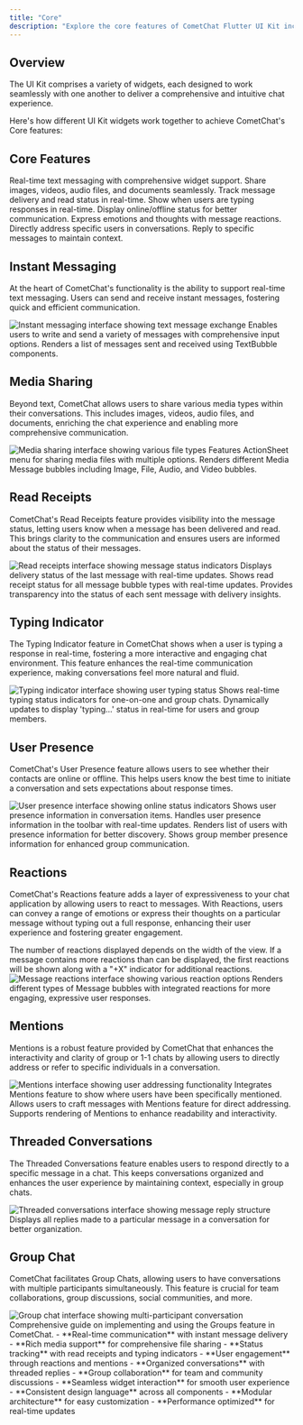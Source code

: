 ```yaml
---
title: "Core"
description: "Explore the core features of CometChat Flutter UI Kit including instant messaging, media sharing, read receipts, typing indicators, user presence, reactions, mentions, and threaded conversations"
---
```


## Overview

The UI Kit comprises a variety of widgets, each designed to work seamlessly with one another to deliver a comprehensive and intuitive chat experience.

Here's how different UI Kit widgets work together to achieve CometChat's Core features:

## Core Features

<CardGroup cols={2}>
<Card title="Instant Messaging" icon="message-square" href="#instant-messaging">
  Real-time text messaging with comprehensive widget support.
</Card>

<Card title="Media Sharing" icon="image" href="#media-sharing">
  Share images, videos, audio files, and documents seamlessly.
</Card>

<Card title="Read Receipts" icon="check" href="#read-receipts">
  Track message delivery and read status in real-time.
</Card>

<Card title="Typing Indicator" icon="edit-3" href="#typing-indicator">
  Show when users are typing responses in real-time.
</Card>

<Card title="User Presence" icon="user" href="#user-presence">
  Display online/offline status for better communication.
</Card>

<Card title="Reactions" icon="heart" href="#reactions">
  Express emotions and thoughts with message reactions.
</Card>

<Card title="Mentions" icon="at-sign" href="#mentions">
  Directly address specific users in conversations.
</Card>

<Card title="Threaded Conversations" icon="git-merge" href="#threaded-conversations">
  Reply to specific messages to maintain context.
</Card>
</CardGroup>

## Instant Messaging

At the heart of CometChat's functionality is the ability to support real-time text messaging. Users can send and receive instant messages, fostering quick and efficient communication.

<Frame caption="Instant messaging interface with real-time text communication">
  <img src="/images/c8d76132-instant_messaging-153acaaca304981d6d2deccedb0b5a64.png" alt="Instant messaging interface showing text message exchange" />
</Frame>

<CardGroup cols={2}>
<Card title="MessageComposer" icon="edit" href="/ui-kit/flutter/message-composer">
  Enables users to write and send a variety of messages with comprehensive input options.
</Card>

<Card title="MessageList" icon="list" href="/ui-kit/flutter/message-list">
  Renders a list of messages sent and received using TextBubble components.
</Card>
</CardGroup>

## Media Sharing

Beyond text, CometChat allows users to share various media types within their conversations. This includes images, videos, audio files, and documents, enriching the chat experience and enabling more comprehensive communication.

<Frame caption="Media sharing interface with multiple file type support">
  <img src="/images/72b09eff-media_sharing-d3477aebf258102446bd6b75d48d179f.png" alt="Media sharing interface showing various file types" />
</Frame>

<CardGroup cols={2}>
<Card title="MessageComposer" icon="edit" href="/ui-kit/flutter/message-composer">
  Features ActionSheet menu for sharing media files with multiple options.
</Card>

<Card title="MessageList" icon="list" href="/ui-kit/flutter/message-list">
  Renders different Media Message bubbles including Image, File, Audio, and Video bubbles.
</Card>
</CardGroup>

## Read Receipts

CometChat's Read Receipts feature provides visibility into the message status, letting users know when a message has been delivered and read. This brings clarity to the communication and ensures users are informed about the status of their messages.

<Frame caption="Read receipts showing message delivery and read status">
  <img src="/images/56e7b43d-read_receipts-431ca6bda14a9fa0c5da29024b50b44d.png" alt="Read receipts interface showing message status indicators" />
</Frame>

<CardGroup cols={3}>
<Card title="Conversations" icon="message-circle" href="/ui-kit/flutter/conversations">
  Displays delivery status of the last message with real-time updates.
</Card>

<Card title="MessageList" icon="list" href="/ui-kit/flutter/message-list">
  Shows read receipt status for all message bubble types with real-time updates.
</Card>

<Card title="MessageInformation" icon="info" href="/ui-kit/flutter/message-information">
  Provides transparency into the status of each sent message with delivery insights.
</Card>
</CardGroup>

## Typing Indicator

The Typing Indicator feature in CometChat shows when a user is typing a response in real-time, fostering a more interactive and engaging chat environment. This feature enhances the real-time communication experience, making conversations feel more natural and fluid.

<Frame caption="Typing indicator showing real-time typing status">
  <img src="/images/8eb4a244-typing_indicator-267cbb99cf579b0f4dea0fd32a23ee2c.png" alt="Typing indicator interface showing user typing status" />
</Frame>

<CardGroup cols={2}>
<Card title="Conversations" icon="message-circle" href="/ui-kit/flutter/conversations">
  Shows real-time typing status indicators for one-on-one and group chats.
</Card>

<Card title="Message Header" icon="type" href="/ui-kit/flutter/message-header">
  Dynamically updates to display 'typing...' status in real-time for users and group members.
</Card>
</CardGroup>

## User Presence

CometChat's User Presence feature allows users to see whether their contacts are online or offline. This helps users know the best time to initiate a conversation and sets expectations about response times.

<Frame caption="User presence showing online/offline status">
  <img src="/images/af01bedd-user_presence-efd73539d116d43b00812aa7d9bd394a.png" alt="User presence interface showing online status indicators" />
</Frame>

<CardGroup cols={2}>
<Card title="Conversations" icon="message-circle" href="/ui-kit/flutter/conversations">
  Shows user presence information in conversation items.
</Card>

<Card title="Message Header" icon="type" href="/ui-kit/flutter/message-header">
  Handles user presence information in the toolbar with real-time updates.
</Card>

<Card title="Users" icon="users" href="/ui-kit/flutter/users">
  Renders list of users with presence information for better discovery.
</Card>

<Card title="Group Members" icon="user" href="/ui-kit/flutter/group-members">
  Shows group member presence information for enhanced group communication.
</Card>
</CardGroup>

## Reactions

CometChat's Reactions feature adds a layer of expressiveness to your chat application by allowing users to react to messages. With Reactions, users can convey a range of emotions or express their thoughts on a particular message without typing out a full response, enhancing their user experience and fostering greater engagement.

<Info>
  The number of reactions displayed depends on the width of the view. If a message contains more reactions than can be displayed, the first reactions will be shown along with a "+X" indicator for additional reactions.
</Info>

<Frame caption="Message reactions with expressive interaction options">
  <img src="/images/8141ced2-reactions-807aa18e4532b4d9897e9725a9282710.png" alt="Message reactions interface showing various reaction options" />
</Frame>

<Card title="MessageList" icon="list" href="/ui-kit/flutter/message-list">
  Renders different types of Message bubbles with integrated reactions for more engaging, expressive user responses.
</Card>

## Mentions

Mentions is a robust feature provided by CometChat that enhances the interactivity and clarity of group or 1-1 chats by allowing users to directly address or refer to specific individuals in a conversation.

<Frame caption="Mentions feature for direct user addressing">
  <img src="/images/4a0524b9-mentions-2899a43124b75d286a849e651e0d31a1.png" alt="Mentions interface showing user addressing functionality" />
</Frame>

<CardGroup cols={3}>
<Card title="Conversations" icon="message-circle" href="/ui-kit/flutter/conversations">
  Integrates Mentions feature to show where users have been specifically mentioned.
</Card>

<Card title="MessageComposer" icon="edit" href="/ui-kit/flutter/message-composer">
  Allows users to craft messages with Mentions feature for direct addressing.
</Card>

<Card title="MessageList" icon="list" href="/ui-kit/flutter/message-list">
  Supports rendering of Mentions to enhance readability and interactivity.
</Card>
</CardGroup>

## Threaded Conversations

The Threaded Conversations feature enables users to respond directly to a specific message in a chat. This keeps conversations organized and enhances the user experience by maintaining context, especially in group chats.

<Frame caption="Threaded conversations for organized message replies">
  <img src="/images/5aa62407-threads-5135ef6e5653ead9c01c9d9156f19108.png" alt="Threaded conversations interface showing message reply structure" />
</Frame>

<Card title="Threaded Messages" icon="code-branch" href="/ui-kit/flutter/threaded-messages-header">
  Displays all replies made to a particular message in a conversation for better organization.
</Card>

## Group Chat

CometChat facilitates Group Chats, allowing users to have conversations with multiple participants simultaneously. This feature is crucial for team collaborations, group discussions, social communities, and more.

<Frame caption="Group conversation interface with multiple participants">
  <img src="/images/ffe2f315-group_conversation-f76a00f56455ac91e1531ccd718fb487.png" alt="Group chat interface showing multi-participant conversation" />
</Frame>

<Card title="Groups Guide" icon="users" href="/ui-kit/flutter/groups">
  Comprehensive guide on implementing and using the Groups feature in CometChat.
</Card>

<AccordionGroup>
<Accordion title="Key Benefits">
  - **Real-time communication** with instant message delivery
  - **Rich media support** for comprehensive file sharing
  - **Status tracking** with read receipts and typing indicators
  - **User engagement** through reactions and mentions
  - **Organized conversations** with threaded replies
  - **Group collaboration** for team and community discussions
</Accordion>

<Accordion title="Widget Integration">
  - **Seamless widget interaction** for smooth user experience
  - **Consistent design language** across all components
  - **Modular architecture** for easy customization
  - **Performance optimized** for real-time updates
</Accordion>
</AccordionGroup>
